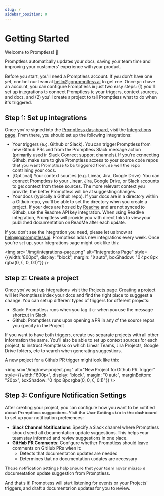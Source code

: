```yaml
---
slug: /
sidebar_position: 0
---
```


# Getting Started

Welcome to Promptless! 🎉

Promptless automatically updates your docs, saving your team time and improving your customers' experience with your product.

Before you start, you'll need a Promptless account. If you don't have one yet, contact our team at [hello@gopromptless.ai](mailto:hello@gopromptless.ai) to get one. Once you have an account, you can configure Promptless in just two easy steps: (1) you'll set up integrations to connect Promptless to your triggers, context sources, and docs, and (2) you'll create a project to tell Promptless what to do when it's triggered.

## Step 1: Set up integrations

Once you're signed into the [Promptless dashboard](https://app.gopromptless.ai/), visit the [Integrations page](https://app.gopromptless.ai/integrations). From there, you should set up the following integrations:

* Your triggers (e.g. Github or Slack). You can trigger Promptless from new Github PRs and from the Promptless Slack message action (primarily used in Slack Connect support channels). If you're connecting Github, make sure to give Promptless access to your source code repos that you want Promptless to be triggered from, as well the repo containing your docs.  
* [Optional] Your context sources (e.g. Linear, Jira, Google Drive). You can connect Promptless to your Linear, Jira, Google Drive, or Slack accounts to get context from these sources. The more relevant context you provide, the better Promptless will be at suggesting changes.
* Your docs (typically a Github repo). If your docs are in a directory within a Github repo, you'll be able to set the directory when you create a project. If your docs are hosted by [Readme](https://readme.com/) and are not synced to Github, use the Readme API key integration. When using ReadMe integration, Promptless will provide you with direct links to view your published documentation on ReadMe after each update.

If you don't see the integration you need, please let us know at [help@gopromptless.ai](mailto:help@gopromptless.ai). Promptless adds new integrations every week. Once you're set up, your Integrations page might look like this:

<img src="/img/integrations-page.png" alt="Integrations Page" style={{width:"800px", display: "block", margin: "0 auto", boxShadow: "0 4px 8px rgba(0, 0, 0, 0.1)"}} />

## Step 2: Create a project

Once you've set up integrations, visit the [Projects page](https://app.gopromptless.ai/projects). Creating a project will let Promptless index your docs and find the right place to sugggest a change. You can set up different types of triggers for different projects:
- Slack: Promptless runs when you tag it or when you use the message shortcut in Slack
- Github: Promptless runs upon opening a PR in any of the source repos you specify in the Project

If you want to have both triggers, create two separate projects with all other information the same. You'll also be able to set up context sources for each project, to instruct Promptless on which Linear Teams, Jira Projects, Google Drive folders, etc to search when generating suggestions. 

A new project for a Github PR trigger might look like this:

<img src="/img/new-project.png" alt="New Project for Github PR Trigger" style={{width:"600px", display: "block", margin: "0 auto", marginBottom: "20px", boxShadow: "0 4px 8px rgba(0, 0, 0, 0.1)"}} />

## Step 3: Configure Notification Settings

After creating your project, you can configure how you want to be notified about Promptless suggestions. Visit the User Settings tab in the dashboard to set up your notification preferences:

* **Slack Channel Notifications**: Specify a Slack channel where Promptless should send all documentation update suggestions. This helps your team stay informed and review suggestions in one place.
* **GitHub PR Comments**: Configure whether Promptless should leave comments on GitHub PRs when it:
  - Detects that documentation updates are needed
  - Determines that no documentation updates are necessary

These notification settings help ensure that your team never misses a documentation update suggestion from Promptless.

And that's it! Promptless will start listening for events on your Projects' triggers, and draft a documentation updates for you to review.